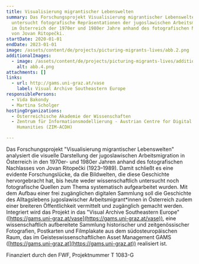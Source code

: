 ```yaml
---
title: Visualisierung migrantischer Lebenswelten
summary: Das Forschungsprojekt Visualisierung migrantischer Lebenswelten
  untersucht fotografische Repräsentationen der jugoslawischen Arbeitsmigration
  im Österreich der 1970er und 1980er Jahre anhand des fotografischen Nachlasses
  von Jovan Ritopečki.
startDate: 2020-01-01
endDate: 2023-01-01
image: /assets/content/de/projects/picturing-migrants-lives/abb.2.png
additionalImages:
  - image: /assets/content/de/projects/picturing-migrants-lives/additionalImages/abb.4.png
    alt: abb.4.png
attachments: []
links:
  - url: http://gams.uni-graz.at/vase
    label: Visual Archive Southeastern Europe
responsiblePersons:
  - Vida Bakondy
  - Martina Scholger
hostingOrganizations:
  - Österreichische Akademie der Wissenschaften
  - Zentrum für Informationsmodellierung - Austrian Centre for Digital
    Humanities (ZIM-ACDH)

---
```

Das Forschungsprojekt "Visualisierung migrantischer Lebenswelten" analysiert die visuelle Darstellung der jugoslawischen Arbeitsmigration in Österreich in den 1970er- und 1980er Jahren anhand des fotografischen Nachlasses von Jovan Ritopečki (1923–1989). Damit schließt es eine evidente Forschungslücke, da die Bildwelten, die diese Geschichte hervorgebracht hat, bis heute weder wissenschaftlich untersucht noch fotografische Quellen zum Thema systematisch aufgearbeitet wurden. Mit dem Aufbau einer frei zugänglichen digitalen Sammlung soll die Geschichte des Alltagslebens jugoslawischer Arbeitsmigrant\*innen in Österreich zudem einer breiteren Öffentlichkeit vermittelt und zugänglich gemacht werden. Integriert wird das Projekt in das "Visual Archive Southeastern Europe" ([https://gams.uni-graz.at/vase](https://gams.uni-graz.at/vase)), eine wissenschaftlich aufbereitete Sammlung historischer und zeitgenössischer Fotografien, Postkarten und Filmplakate aus dem südosteuropäischen Raum, das im Geisteswissenschaftlichen Asset Management GAMS ([https://gams.uni-graz.at](https://gams.uni-graz.at)) realisiert ist.

Finanziert durch den FWF, Projektnummer T 1083-G
